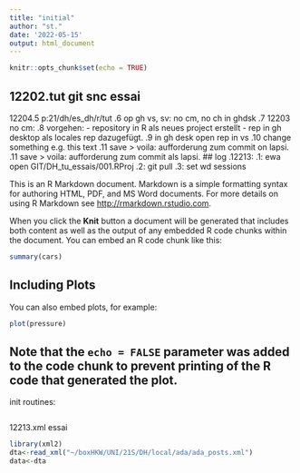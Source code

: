 ```yaml
---
title: "initial"
author: "st."
date: '2022-05-15'
output: html_document
---
```


```r
knitr::opts_chunk$set(echo = TRUE)
```

## 12202.tut git snc essai
12204.5
p:21/dh/es_dh/r/tut
.6 op gh vs, sv: no cm, no ch in ghdsk
.7 12203 no cm:
.8 vorgehen:
- repository in R als neues project erstellt
- rep in gh desktop als locales rep dazugefügt.
.9 in gh desk open rep in vs
.10 change something e.g. this text
.11 save > voila: aufforderung zum commit on lapsi.
.11 save > voila: aufforderung zum commit als lapsi.
## log
.12213:
.1: ewa open GIT/DH_tu_essais/001.RProj
.2: git pull
.3: set wd sessions

This is an R Markdown document. Markdown is a simple formatting syntax for authoring HTML, PDF, and MS Word documents. For more details on using R Markdown see <http://rmarkdown.rstudio.com>.

When you click the **Knit** button a document will be generated that includes both content as well as the output of any embedded R code chunks within the document. You can embed an R code chunk like this:

```r
summary(cars)
```

## Including Plots

You can also embed plots, for example:

```r
plot(pressure)
```

Note that the `echo = FALSE` parameter was added to the code chunk to prevent printing of the R code that generated the plot.
-----
init routines:
```r

```
12213.xml essai
```r
library(xml2)
dta<-read_xml("~/boxHKW/UNI/21S/DH/local/ada/ada_posts.xml")
data<-dta
````